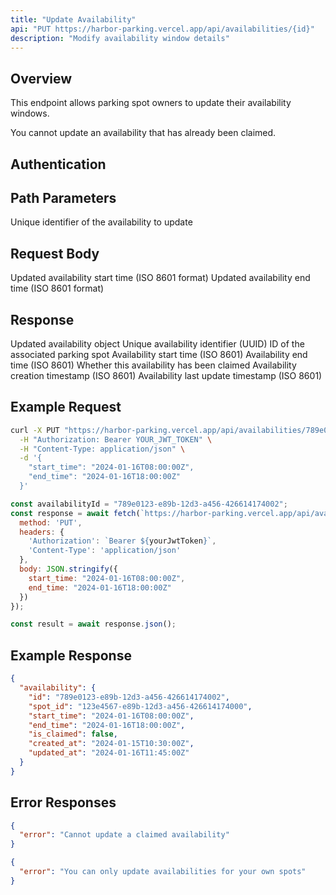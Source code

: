 ```yaml
---
title: "Update Availability"
api: "PUT https://harbor-parking.vercel.app/api/availabilities/{id}"
description: "Modify availability window details"
---
```


## Overview

This endpoint allows parking spot owners to update their availability windows.

<Warning>
You cannot update an availability that has already been claimed.
</Warning>

## Authentication

<Snippet file="auth-required.mdx" />

## Path Parameters

<ParamField path="id" type="string" required>
  Unique identifier of the availability to update
</ParamField>

## Request Body

<ParamField body="start_time" type="string" optional>
  Updated availability start time (ISO 8601 format)
</ParamField>

<ParamField body="end_time" type="string" optional>
  Updated availability end time (ISO 8601 format)
</ParamField>

## Response

<ResponseField name="availability" type="object" required>
  Updated availability object

  <Expandable title="Availability Object">
    <ResponseField name="id" type="string" required>
      Unique availability identifier (UUID)
    </ResponseField>
    <ResponseField name="spot_id" type="string" required>
      ID of the associated parking spot
    </ResponseField>
    <ResponseField name="start_time" type="string" required>
      Availability start time (ISO 8601)
    </ResponseField>
    <ResponseField name="end_time" type="string" required>
      Availability end time (ISO 8601)
    </ResponseField>
    <ResponseField name="is_claimed" type="boolean" required>
      Whether this availability has been claimed
    </ResponseField>
    <ResponseField name="created_at" type="string" required>
      Availability creation timestamp (ISO 8601)
    </ResponseField>
    <ResponseField name="updated_at" type="string" required>
      Availability last update timestamp (ISO 8601)
    </ResponseField>
  </Expandable>
</ResponseField>

## Example Request

<CodeGroup>

```bash cURL
curl -X PUT "https://harbor-parking.vercel.app/api/availabilities/789e0123-e89b-12d3-a456-426614174002" \
  -H "Authorization: Bearer YOUR_JWT_TOKEN" \
  -H "Content-Type: application/json" \
  -d '{
    "start_time": "2024-01-16T08:00:00Z",
    "end_time": "2024-01-16T18:00:00Z"
  }'
```

```javascript JavaScript
const availabilityId = "789e0123-e89b-12d3-a456-426614174002";
const response = await fetch(`https://harbor-parking.vercel.app/api/availabilities/${availabilityId}`, {
  method: 'PUT',
  headers: {
    'Authorization': `Bearer ${yourJwtToken}`,
    'Content-Type': 'application/json'
  },
  body: JSON.stringify({
    start_time: "2024-01-16T08:00:00Z",
    end_time: "2024-01-16T18:00:00Z"
  })
});

const result = await response.json();
```

</CodeGroup>

## Example Response

<ResponseExample>

```json Success Response
{
  "availability": {
    "id": "789e0123-e89b-12d3-a456-426614174002",
    "spot_id": "123e4567-e89b-12d3-a456-426614174000",
    "start_time": "2024-01-16T08:00:00Z",
    "end_time": "2024-01-16T18:00:00Z",
    "is_claimed": false,
    "created_at": "2024-01-15T10:30:00Z",
    "updated_at": "2024-01-16T11:45:00Z"
  }
}
```

</ResponseExample>

## Error Responses

<ResponseExample>

```json 400 Bad Request - Already Claimed
{
  "error": "Cannot update a claimed availability"
}
```

```json 403 Forbidden
{
  "error": "You can only update availabilities for your own spots"
}
```

</ResponseExample>